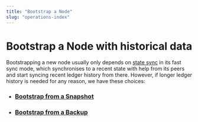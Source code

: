 ```yaml
---
title: "Bootstrap a Node"
slug: "operations-index"
---
```


# Bootstrap a Node with historical data

Bootstrapping a new node usually only depends on [state sync](../../guides/state-sync.md) in its fast sync mode, which synchronises to a recent state with help from its peers and start syncing recent ledger history from there. However, if longer ledger history is needed for any reason, we have these choices:

- ### [Bootstrap from a Snapshot](../full-node/bootstrap-fullnode.md)
- ### [Bootstrap from a Backup](../full-node/aptos-db-restore.md)
